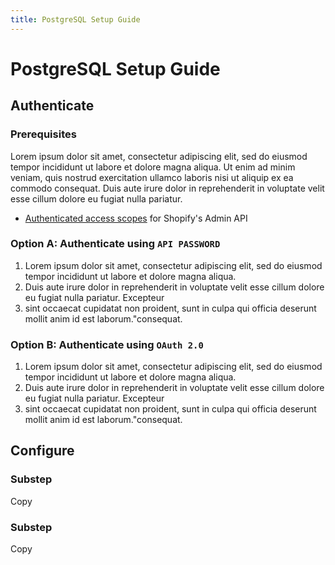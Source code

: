 ```yaml
---
title: PostgreSQL Setup Guide
---
```



# PostgreSQL Setup Guide

## Authenticate
### Prerequisites
Lorem ipsum dolor sit amet, consectetur adipiscing elit, sed do eiusmod tempor incididunt ut labore et dolore magna aliqua. Ut enim ad minim veniam, quis nostrud exercitation ullamco laboris nisi ut aliquip ex ea commodo consequat. Duis aute irure dolor in reprehenderit in voluptate velit esse cillum dolore eu fugiat nulla pariatur. 
- [Authenticated access scopes](https://shopify.dev/api/usage/access-scopes) for Shopify's Admin API

### **Option A:**  Authenticate using `API PASSWORD`

1. Lorem ipsum dolor sit amet, consectetur adipiscing elit, sed do eiusmod tempor incididunt ut labore et dolore magna aliqua.
2. Duis aute irure dolor in reprehenderit in voluptate velit esse cillum dolore eu fugiat nulla pariatur. Excepteur 
3. sint occaecat cupidatat non proident, sunt in culpa qui officia deserunt mollit anim id est laborum."consequat. 

### **Option B:**  Authenticate using `OAuth 2.0`

1. Lorem ipsum dolor sit amet, consectetur adipiscing elit, sed do eiusmod tempor incididunt ut labore et dolore magna aliqua.
2. Duis aute irure dolor in reprehenderit in voluptate velit esse cillum dolore eu fugiat nulla pariatur. Excepteur 
3. sint occaecat cupidatat non proident, sunt in culpa qui officia deserunt mollit anim id est laborum."consequat. 


## Configure

### Substep
Copy

### Substep
Copy